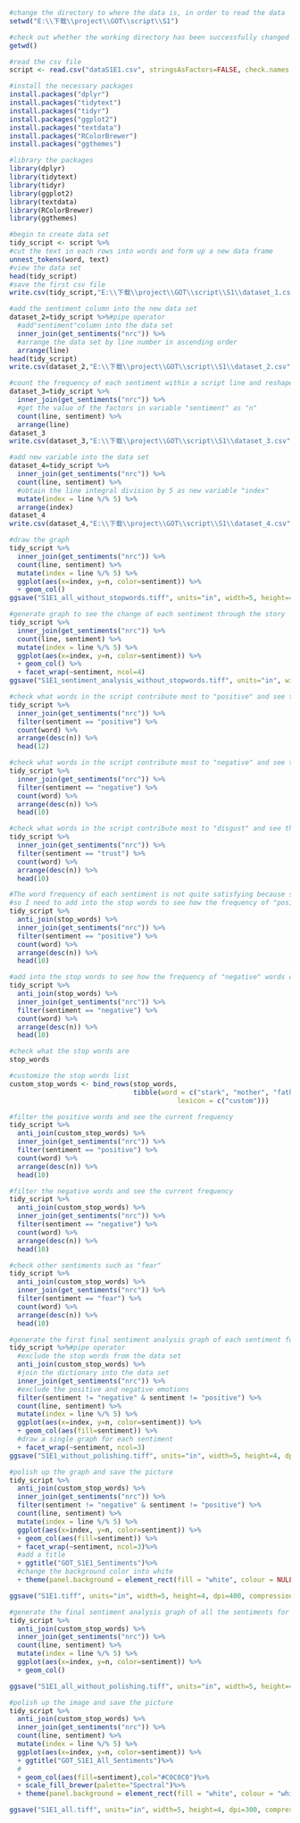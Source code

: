 ```{r}
#change the directory to where the data is, in order to read the data
setwd("E:\\下载\\project\\GOT\\script\\S1")
```

```{r}
#check out whether the working directory has been successfully changed
getwd()
```

```{r}
#read the csv file
script <- read.csv("dataS1E1.csv", stringsAsFactors=FALSE, check.names = F,fileEncoding = "UTF16LE")
```

```{r}
#install the necessary packages
install.packages("dplyr")
install.packages("tidytext")
install.packages("tidyr")
install.packages("ggplot2")
install.packages("textdata")
install.packages("RColorBrewer")
install.packages("ggthemes")
```

```{r}
#library the packages
library(dplyr)
library(tidytext)
library(tidyr)
library(ggplot2)
library(textdata)
library(RColorBrewer)
library(ggthemes)
```

```{r}
#begin to create data set
tidy_script <- script %>% 
#cut the text in each rows into words and form up a new data frame
unnest_tokens(word, text)
#view the data set
head(tidy_script)
#save the first csv file
write.csv(tidy_script,"E:\\下载\\project\\GOT\\script\\S1\\dataset_1.csv", row.names = FALSE,fileEncoding = "UTF16LE")
```

```{r}
#add the sentiment column into the new data set
dataset_2=tidy_script %>%#pipe operator
  #add"sentiment"column into the data set
  inner_join(get_sentiments("nrc")) %>%
  #arrange the data set by line number in ascending order
  arrange(line)
head(tidy_script)
write.csv(dataset_2,"E:\\下载\\project\\GOT\\script\\S1\\dataset_2.csv", row.names = FALSE,fileEncoding = "UTF16LE")
```

```{r}
#count the frequency of each sentiment within a script line and reshape the data set
dataset_3=tidy_script %>%
  inner_join(get_sentiments("nrc")) %>%
  #get the value of the factors in variable "sentiment" as "n"
  count(line, sentiment) %>%
  arrange(line) 
dataset_3
write.csv(dataset_3,"E:\\下载\\project\\GOT\\script\\S1\\dataset_3.csv", row.names = FALSE,fileEncoding = "UTF16LE")
```

```{r}
#add new variable into the data set
dataset_4=tidy_script %>%
  inner_join(get_sentiments("nrc")) %>%
  count(line, sentiment) %>%
  #obtain the line integral division by 5 as new variable "index"
  mutate(index = line %/% 5) %>%
  arrange(index)
dataset_4
write.csv(dataset_4,"E:\\下载\\project\\GOT\\script\\S1\\dataset_4.csv", row.names = FALSE,fileEncoding = "UTF16LE")
```

```{r}
#draw the graph
tidy_script %>%
  inner_join(get_sentiments("nrc")) %>%
  count(line, sentiment) %>%
  mutate(index = line %/% 5) %>%
  ggplot(aes(x=index, y=n, color=sentiment)) %>%
  + geom_col()
ggsave("S1E1_all_without_stopwords.tiff", units="in", width=5, height=4, dpi=400, compression = 'lzw')
```

```{r}
#generate graph to see the change of each sentiment through the story
tidy_script %>%
  inner_join(get_sentiments("nrc")) %>%
  count(line, sentiment) %>%
  mutate(index = line %/% 5) %>%
  ggplot(aes(x=index, y=n, color=sentiment)) %>%
  + geom_col() %>%
  + facet_wrap(~sentiment, ncol=4)
ggsave("S1E1_sentiment_analysis_without_stopwords.tiff", units="in", width=5, height=4, dpi=500, compression = 'lzw')
```

```{r}
#check what words in the script contribute most to "positive" and see the frequency
tidy_script %>%
  inner_join(get_sentiments("nrc")) %>%
  filter(sentiment == "positive") %>%
  count(word) %>%
  arrange(desc(n)) %>%
  head(12)
```

```{r}
#check what words in the script contribute most to "negative" and see the frequency
tidy_script %>%
  inner_join(get_sentiments("nrc")) %>%
  filter(sentiment == "negative") %>%
  count(word) %>%
  arrange(desc(n)) %>%
  head(10)
```

```{r}
#check what words in the script contribute most to "disgust" and see the frequency
tidy_script %>%
  inner_join(get_sentiments("nrc")) %>%
  filter(sentiment == "trust") %>%
  count(word) %>%
  arrange(desc(n)) %>%
  head(10)
```

```{r}
#The word frequency of each sentiment is not quite satisfying because some frequently appearing words belong to different categories at the same time
#so I need to add into the stop words to see how the frequency of "positive" words changes
tidy_script %>%
  anti_join(stop_words) %>%
  inner_join(get_sentiments("nrc")) %>%
  filter(sentiment == "positive") %>%
  count(word) %>%
  arrange(desc(n)) %>%
  head(10)
```

```{r}
#add into the stop words to see how the frequency of "negative" words changes
tidy_script %>%
  anti_join(stop_words) %>%
  inner_join(get_sentiments("nrc")) %>%
  filter(sentiment == "negative") %>%
  count(word) %>%
  arrange(desc(n)) %>%
  head(10)
```
```{r}
#check what the stop words are
stop_words
```

```{r}
#customize the stop words list
custom_stop_words <- bind_rows(stop_words,
                               tibble(word = c("stark", "mother", "father","daughter", "brother", "rock", "ground", "lord", "shoulder", "king", "grace", "sea", "horse", "soldier", "servent","mother", "standing", "sea", "iron", "guard", "armor", "word", "words"),
                                          lexicon = c("custom")))
```

```{r}
#filter the positive words and see the current frequency 
tidy_script %>%
  anti_join(custom_stop_words) %>%
  inner_join(get_sentiments("nrc")) %>%
  filter(sentiment == "positive") %>%
  count(word) %>%
  arrange(desc(n)) %>%
  head(10)
```

```{r}
#filter the negative words and see the current frequency 
tidy_script %>%
  anti_join(custom_stop_words) %>%
  inner_join(get_sentiments("nrc")) %>%
  filter(sentiment == "negative") %>%
  count(word) %>%
  arrange(desc(n)) %>%
  head(10)
```

```{r}
#check other sentiments such as "fear"
tidy_script %>%
  anti_join(custom_stop_words) %>%
  inner_join(get_sentiments("nrc")) %>%
  filter(sentiment == "fear") %>%
  count(word) %>%
  arrange(desc(n)) %>%
  head(10)
```

```{r}
#generate the first final sentiment analysis graph of each sentiment for the story and save the picture
tidy_script %>%#pipe operator 
  #exclude the stop words from the data set
  anti_join(custom_stop_words) %>%
  #join the dictionary into the data set
  inner_join(get_sentiments("nrc")) %>%
  #exclude the positive and negative emotions
  filter(sentiment != "negative" & sentiment != "positive") %>%
  count(line, sentiment) %>%
  mutate(index = line %/% 5) %>%
  ggplot(aes(x=index, y=n, color=sentiment)) %>%
  + geom_col(aes(fill=sentiment)) %>%
  #draw a single graph for each sentiment
  + facet_wrap(~sentiment, ncol=3)
ggsave("S1E1_without_polishing.tiff", units="in", width=5, height=4, dpi=400, compression = 'lzw')
```

```{r}
#polish up the graph and save the picture
tidy_script %>%
  anti_join(custom_stop_words) %>%
  inner_join(get_sentiments("nrc")) %>%
  filter(sentiment != "negative" & sentiment != "positive") %>%
  count(line, sentiment) %>%
  mutate(index = line %/% 5) %>%
  ggplot(aes(x=index, y=n, color=sentiment)) %>%
  + geom_col(aes(fill=sentiment)) %>%
  + facet_wrap(~sentiment, ncol=3)%>%
  #add a title
  + ggtitle("GOT_S1E1_Sentiments")%>%
  #change the background color into white
  + theme(panel.background = element_rect(fill = "white", colour = NULL, size = 0))

ggsave("S1E1.tiff", units="in", width=5, height=4, dpi=400, compression = 'lzw')
```

```{r}
#generate the final sentiment analysis graph of all the sentiments for the story and save the picture
tidy_script %>%
  anti_join(custom_stop_words) %>%
  inner_join(get_sentiments("nrc")) %>%
  count(line, sentiment) %>%
  mutate(index = line %/% 5) %>%
  ggplot(aes(x=index, y=n, color=sentiment)) %>%
  + geom_col()

ggsave("S1E1_all_without_polishing.tiff", units="in", width=5, height=4, dpi=300, compression = 'lzw')
```

```{r}
#polish up the image and save the picture
tidy_script %>%
  anti_join(custom_stop_words) %>%
  inner_join(get_sentiments("nrc")) %>%
  count(line, sentiment) %>%
  mutate(index = line %/% 5) %>%
  ggplot(aes(x=index, y=n, color=sentiment)) %>%
  + ggtitle("GOT_S1E1_All_Sentiments")%>%
  #
  + geom_col(aes(fill=sentiment),col="#C0C0C0")%>%
  + scale_fill_brewer(palette="Spectral")%>%
  + theme(panel.background = element_rect(fill = "white", colour = "white", size = 0))

ggsave("S1E1_all.tiff", units="in", width=5, height=4, dpi=300, compression = 'lzw')
```

